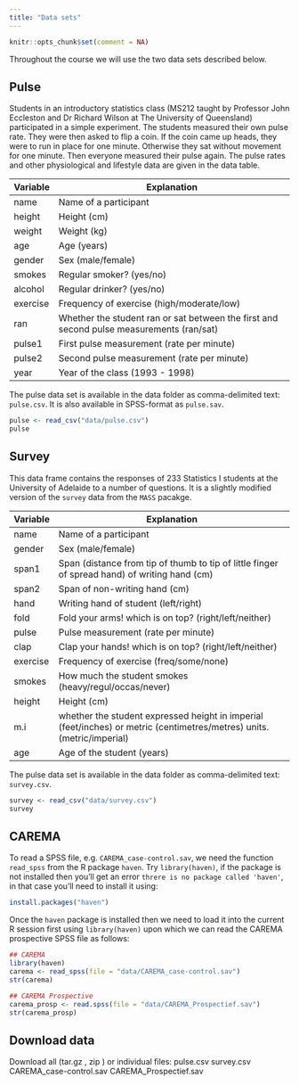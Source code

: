 ```yaml
---
title: "Data sets"
---
```


```r
knitr::opts_chunk$set(comment = NA)
```

Throughout the course we will use the two data sets described below. 

## Pulse 
  
Students in an introductory statistics class (MS212 taught by Professor John Eccleston and Dr Richard Wilson at The University of Queensland) participated in a simple experiment. The students measured their own pulse rate. They were then asked to flip a coin. If the coin came up heads, they were to run in place for one minute. Otherwise they sat without movement for one minute. Then everyone measured their pulse again. The pulse rates and other physiological and lifestyle data are given in the data table.

|Variable | Explanation |
|---|-----------------------------------------------------|
| name | Name of a participant |
| height	  |	Height (cm) |
| weight	  |	Weight (kg) |
| age	    |	Age (years) |
| gender	  |	Sex (male/female) |
| smokes	  |	Regular smoker? (yes/no) |
| alcohol	|	Regular drinker? (yes/no) |
| exercise	|	Frequency of exercise (high/moderate/low) |
| ran	    |	Whether the student ran or sat between the first and second pulse measurements (ran/sat) |
| pulse1  	|	First pulse measurement (rate per minute) |
| pulse2	  |	Second pulse measurement (rate per minute) |
| year		  | Year of the class (1993 - 1998) |

The pulse data set is available in the data folder as comma-delimited text: `pulse.csv`. It is also available in SPSS-format as `pulse.sav`.


```r
pulse <- read_csv("data/pulse.csv")
pulse 
```

 
## Survey

This data frame contains the responses of 233 Statistics I students at the University of Adelaide to a number of questions. It is a slightly modified version of the `survey` data from the `MASS` pacakge.

|Variable | Explanation |
|---|-----------------------------------------------------|
| name | Name of a participant  |
| gender	  |	Sex (male/female) |
| span1   | Span (distance from tip of thumb to tip of little finger of spread hand) of writing hand (cm) | 
| span2   | Span of non-writing hand (cm) | 
| hand  | Writing hand of student (left/right) |
| fold | Fold your arms! which is on top? (right/left/neither) |
| pulse  	|	Pulse measurement (rate per minute)|
| clap | Clap your hands! which is on top? (right/left/neither) |
| exercise	|	Frequency of exercise (freq/some/none)|
| smokes	  |	How much the student smokes (heavy/regul/occas/never)|
| height	  |	Height (cm) |
| m.i	  |	whether the student expressed height in imperial (feet/inches) or metric (centimetres/metres) units. (metric/imperial) |
| age	    |	Age of the student (years)|

The pulse data set is available in the data folder as comma-delimited text: `survey.csv`.


```r
survey <- read_csv("data/survey.csv")
survey 
```


## CAREMA


To read a SPSS file, e.g. `CAREMA_case-control.sav`,  we need the function `read_spss` from the R package `haven`. Try `library(haven)`, if the package is not installed then you'll get an error `threre is no package called 'haven'`, in that case you'll need to install it using:


```r
install.packages("haven")
```

Once the `haven` package is installed then we need to load it into the current R session first using `library(haven)` upon which we can read the 
CAREMA prospective SPSS file as follows:

```r
## CAREMA
library(haven)
carema <- read_spss(file = "data/CAREMA_case-control.sav") 
str(carema)
```


```r
## CAREMA Prospective  
carema_prosp <- read.spss(file = "data/CAREMA_Prospectief.sav") 
str(carema_prosp)
```

## Download data 

Download all 
(tar.gz <a href="data/crip_data2020.tar.gz" class="fas fa-download" download target="_blank"></a>,
zip <a href="data/crip_data2020.zip" class="fas fa-download" download target="_blank"></a>)
or individual files: 
pulse.csv<a href="data/pulse.csv" class="fas fa-download" download target="_blank"></a>
survey.csv<a href="data/survey.csv" class="fas fa-download" download target="_blank"></a>
CAREMA_case-control.sav <a href="data/CAREMA_case-control.sav" class="fas fa-download" download target="_blank"></a>
CAREMA_Prospectief.sav <a href="data/CAREMA_Prospectief.sav" class="fas fa-download" download target="_blank"></a>
